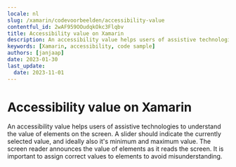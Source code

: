 ```yaml
---
locale: nl
slug: /xamarin/codevoorbeelden/accessibility-value
contentful_id: 2wAF959OOudqkOkc3Flqbv
title: Accessibility value on Xamarin
description: An accessibility value helps users of assistive technologies to understand the value of elements on the screen.
keywords: [Xamarin, accessibility, code sample]
authors: [janjaap]
date: 2023-01-30
last_update:
  date: 2023-11-01
---
```


# Accessibility value on Xamarin

An accessibility value helps users of assistive technologies to understand the value of elements on the screen. A slider should indicate the currently selected value, and ideally also it's minimum and maximum value. The screen reader announces the value of elements as it reads the screen. It is important to assign correct values to elements to avoid misunderstanding.

<CodeSample id="accessibility-value" framework="xamarin" locale="nl"/>
